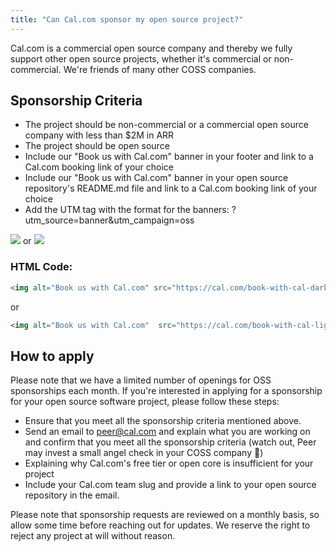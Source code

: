 ```yaml
---
title: "Can Cal.com sponsor my open source project?"
---
```


Cal.com is a commercial open source company and thereby we fully support other open source projects, whether it's commercial or non-commercial. We're friends of many other COSS companies.

## Sponsorship Criteria

- The project should be non-commercial or a commercial open source company with less than $2M in ARR
- The project should be open source
- Include our "Book us with Cal.com" banner in your footer and link to a Cal.com booking link of your choice
- Include our "Book us with Cal.com" banner in your open source repository's README.md file and link to a Cal.com booking link of your choice
- Add the UTM tag with the format for the banners: ?utm_source=banner&utm_campaign=oss

![](../../../images/book-with-cal-dark_osayta.svg)
or
![](../../../images/book-with-cal-light_kqtoky.svg)

### HTML Code:

```html
<img alt="Book us with Cal.com" src="https://cal.com/book-with-cal-dark.svg" />
```
or
```html
<img alt="Book us with Cal.com"  src="https://cal.com/book-with-cal-light.svg" />
```

## How to apply

Please note that we have a limited number of openings for OSS sponsorships each month. If you're interested in applying for a sponsorship for your open source software project, please follow these steps:

- Ensure that you meet all the sponsorship criteria mentioned above.
- Send an email to peer@cal.com and explain what you are working on and confirm that you meet all the sponsorship criteria (watch out, Peer may invest a small angel check in your COSS company 👀)
- Explaining why Cal.com's free tier or open core is insufficient for your project
- Include your Cal.com team slug and provide a link to your open source repository in the email.

<Note>
Please note that sponsorship requests are reviewed on a monthly basis, so allow some time before reaching out for updates. We reserve the right to reject any project at will without reason.
</Note>

